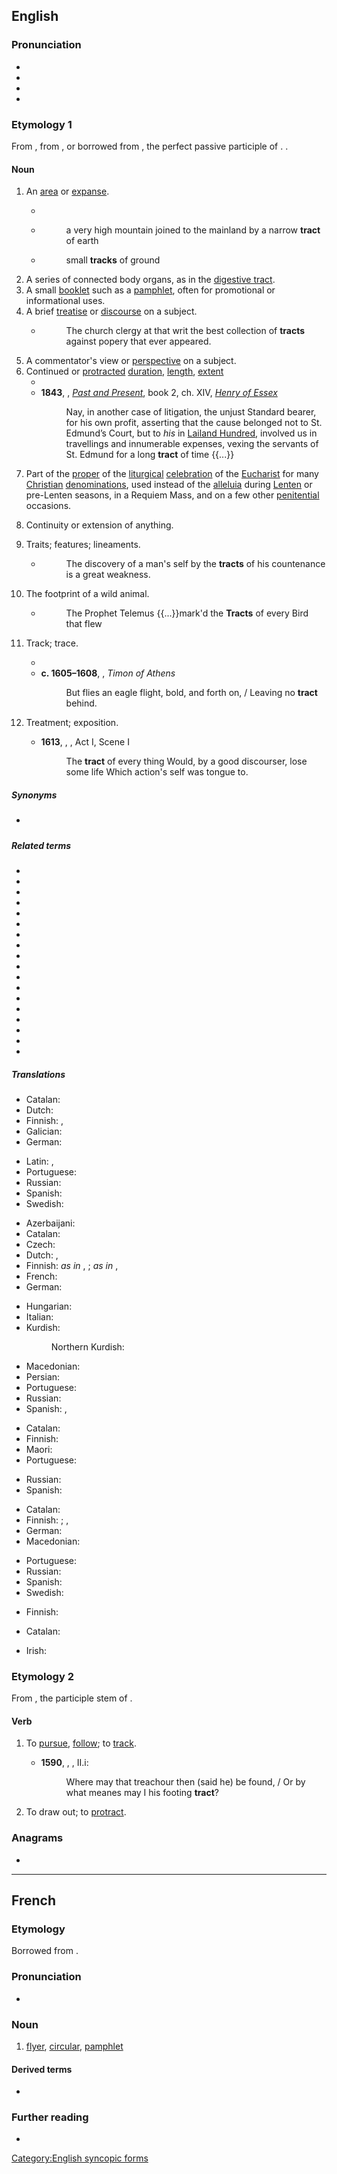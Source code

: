 ==English==
{{wikipedia}}

===Pronunciation===
* {{IPA|en|/tɹækt/}}
* {{audio|en|en-us-tract.ogg|Audio (US)}}
* {{homophones|en|tracked}}
* {{rhymes|en|ækt}}

===Etymology 1===
From {{m|en|tractate}}, from {{der|en|la|tractatus}}, or borrowed from {{bor|en|la|tractus}}, the perfect passive participle of {{m|la|trahō}}. {{doublet|en|trait}}.

====Noun====
{{en-noun}}

# An [[area]] or [[expanse]].
#: {{ux|en|an unexplored '''tract''' of sea}}
#* {{RQ:Milton PL|book=1|passage=the deep '''tract''' of hell}}
#* {{RQ:Addison Italy}}
#*: a very high mountain joined to the mainland by a narrow '''tract''' of earth
#* {{RQ:Fuller Worthies}}
#*: small '''tracks''' of ground
# A series of connected body organs, as in the [[digestive tract]].
# A small [[booklet]] such as a [[pamphlet]], often for promotional or informational uses.
# A brief [[treatise]] or [[discourse]] on a subject.
#* {{RQ:Swift The Presbyterians Plea of Merit}}
#*: The church clergy at that writ the best collection of '''tracts''' against popery that ever appeared.
# A commentator's view or [[perspective]] on a subject.
# Continued or [[protracted]] [[duration]], [[length]], [[extent]]
#* {{RQ:Milton PL|book=5|passage=improved by '''tract''' of time}}
#* '''1843''', {{w|Thomas Carlyle}}, ''[[:w:Past and Present (book)|Past and Present]]'', book 2, ch. XIV, ''[[:w:Henry d'Essex|Henry of Essex]]''
#*: Nay, in another case of litigation, the unjust Standard bearer, for his own profit, asserting that the cause belonged not to St. Edmund’s Court, but to ''his'' in [[:w:Leyland (hundred)|Lailand Hundred]], involved us in travellings and innumerable expenses, vexing the servants of St. Edmund for a long '''tract''' of time {{...}}
# Part of the [[proper]] of the [[liturgical]] [[celebration]] of the [[Eucharist]] for many [[Christian]] [[denomination]]s, used instead of the [[alleluia]] during [[Lenten]] or pre-Lenten seasons, in a Requiem Mass, and on a few other [[penitential]] occasions.
# {{lb|en|obsolete}} Continuity or extension of anything.
#: {{ux|en|the '''tract''' of speech}}
#: {{rfquotek|en|Older}}
# {{lb|en|obsolete}} Traits; features; lineaments.
#* {{RQ:Bacon Of Simulation and Dissimulation}}
#*: The discovery of a man's self by the '''tracts''' of his countenance is a great weakness.
# {{lb|en|obsolete}} The footprint of a wild animal.
#* {{RQ:Dryden Meta|13}}
#*: The Prophet Telemus {{...}}mark'd the '''Tracts''' of every Bird that flew
# {{lb|en|obsolete}} Track; trace.
#* {{RQ:Browne Pseudodoxia Epidemica|passage=Efface all '''tract''' of its traduction.}}
#* '''c. 1605–1608''', {{w|William Shakespeare}}, ''Timon of Athens''
#*: But flies an eagle flight, bold, and forth on, / Leaving no '''tract''' behind.
# {{lb|en|obsolete}} Treatment; exposition.
#* '''1613''', {{w|William Shakespeare}}, ''{{w|Henry VIII (play)|Henry VIII}}'', Act I, Scene I
#*: The '''tract''' of every thing Would, by a good discourser, lose some life Which action's self was tongue to.

=====Synonyms=====
* {{sense|series of connected body organs}} {{l|en|system}}

=====Related terms=====
{{rel-top|etymologically related to {{m|la|trahere|t=to pull}}}}
* {{l|en|abstract}}
* {{l|en|attract}}
* {{l|en|contract}}
* {{l|en|detract}}
* {{l|en|distract}}
* {{l|en|extract}}
* {{l|en|protract}}
* {{l|en|retract}}
* {{l|en|subtract}}
* {{l|en|tract}}
* {{l|en|tractor}}
* {{l|en|tractable}}
* {{l|en|tractate}}
* {{l|en|tractile}}
* {{l|en|traction}}
* {{l|en|tractive}}
* {{l|en|trait}}
* {{l|en|treat}}
{{rel-bottom}}

=====Translations=====
{{trans-top|area}}
* Catalan: {{t+|ca|extensió|f}}
* Dutch: {{t+|nl|gebied|n}}
* Finnish: {{t+|fi|alue}}, {{t+|fi|ala}}
* Galician: {{t+|gl|extensión|f}}
* German: {{t+|de|Gebiet|n}}
{{trans-mid}}
* Latin: {{t+|la|plaga|f}}, {{t+|la|tractus|m}}
* Portuguese: {{t+|pt|extensão|m}}
* Russian: {{t+|ru|уча́сток|m}}
* Spanish: {{t+|es|extensión|f}}
* Swedish: {{t+|sv|trakt}}
{{trans-bottom}}

{{trans-top|series of connected body organs}}
* Azerbaijani: {{t|az|trakt}}
* Catalan: {{t+|ca|tracte|m}}
* Czech: {{t+|cs|ústrojí|n}}
* Dutch: {{t+|nl|kanaal|n}}, {{t+|nl|stelsel|n}}
* Finnish: {{t+|fi|kanava}} ''as in'' {{t+|fi|ruoansulatuskanava}}, {{t+|fi|selkäydinkanava}}; {{t+|fi|tie}} ''as in'' {{t|fi|virtsatie}}, {{t+|fi|juoste}}
* French: {{t+|fr|appareil|m}}
* German: {{t+|de|Trakt|m}}
{{trans-mid}}
* Hungarian: {{t|hu|traktus}}
* Italian: {{t+|it|apparato}}
* Kurdish:
*: Northern Kurdish: {{t|kmr|cog|f}}
* Macedonian: {{t|mk|провод|m}}
* Persian: {{t+|fa|دستگاه|tr=dastgâh|sc=fa-Arab}}
* Portuguese: {{t+|pt|aparelho}}
* Russian: {{t+|ru|тракт|m}}
* Spanish: {{t+|es|tracto|m}}, {{t+|es|aparato}}
{{trans-bottom}}

{{trans-top|small booklet}}
* Catalan: {{t+|ca|fullet|m}}
* Finnish: {{t+|fi|kirjanen}}
* Maori: {{t|mi|mātārere}}
* Portuguese: {{t+|pt|panfleto|m}}
{{trans-mid}}
* Russian: {{t+|ru|брошю́ра|f}}
* Spanish: {{t+|es|folleto|m}}
{{trans-bottom}}

{{trans-top|brief treatise}}
* Catalan: {{t+|ca|tractat|m}}
* Finnish: {{t|fi|traktaatti}} {{q|academic}}; {{t+|fi|essee}}, {{t+|fi|kirjoitus}}
* German: {{t+|de|Traktat|n}}
* Macedonian: {{t|mk|расправа|f}}
{{trans-mid}}
* Portuguese: {{t+|pt|tratado|m}}
* Russian: {{t+|ru|тракта́т|m}}
* Spanish: {{t+|es|tratado|m}}
* Swedish: {{t+|sv|traktat}}
{{trans-bottom}}

{{trans-top|commentator's view or perspective on a subject}}
* Finnish: {{t+|fi|näkökulma}}
{{trans-mid}}
{{trans-bottom}}

{{trans-top|part of the  proper of the liturgical celebration of the Eucharist}}
{{trans-mid}}
{{trans-bottom}}

{{checktrans-top}}
* Catalan: {{t+check|ca|opuscle|m}}
{{trans-mid}}
* Irish: {{t-check|ga|réimse|m}}
{{trans-bottom}}

===Etymology 2===
From {{bor|en|la|tractus}}, the participle stem of {{m|la|trahere||to pull, drag}}.

====Verb====
{{en-verb}}

# {{lb|en|obsolete}} To [[pursue]], [[follow]]; to [[track]].
#* '''1590''', {{w|Edmund Spenser}}, ''{{w|The Faerie Queene}}'', II.i:
#*: Where may that treachour then (said he) be found, / Or by what meanes may I his footing '''tract'''?
# {{lb|en|obsolete}} To draw out; to [[protract]].
#: {{rfquotek|en|Ben Jonson}}

===Anagrams===
* {{anagrams|en|a=acrtt|T-cart}}

[[Category:English syncopic forms]]

----

==French==

===Etymology===
Borrowed from {{bor|fr|en|tract}}.

===Pronunciation===
* {{fr-IPA}}

===Noun===
{{fr-noun|m}}

# [[flyer]], [[circular]], [[pamphlet]]

====Derived terms====
* {{l|fr|tracter}}

===Further reading===
* {{R:TLFi}}